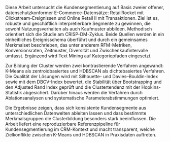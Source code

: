 \chapter*{Abstract}
\addcontentsline{toc}{chapter}{Abstract}
\thispagestyle{nohead}

Diese Arbeit untersucht die Kundensegmentierung auf Basis zweier offener, datenschutzkonformer E-Commerce-Datensätze: RetailRocket mit Clickstream-Ereignissen und Online Retail II mit Transaktionen. Ziel ist es, robuste und geschäftlich interpretierbare Segmente zu gewinnen, die sowohl Nutzungsverhalten als auch Kaufmuster abbilden. Methodisch orientiert sich die Studie am CRISP-DM-Zyklus. Beide Quellen werden in ein einheitliches Ereignisschema überführt und durch ein gemeinsames Merkmalset beschrieben, das unter anderem RFM-Metriken, Konversionsraten, Zeitmuster, Diversität und Zwischenkaufintervalle umfasst. Ergänzend wird Text Mining auf Kategoriepfaden eingesetzt.

Zur Bildung der Cluster werden zwei kontrastierende Verfahren angewandt: K-Means als zentroidbasiertes und HDBSCAN als dichtebasiertes Verfahren. Die Qualität der Lösungen wird mit Silhouette- und Davies–Bouldin-Index sowie mit dem DBCV-Index bewertet, die Stabilität über Bootstrapping und den Adjusted Rand Index geprüft und die Clustertendenz mit der Hopkins-Statistik abgesichert. Darüber hinaus werden die Verfahren durch Ablationsanalysen und systematische Parameterabstimmungen optimiert.

Die Ergebnisse zeigen, dass sich konsistente Kundensegmente aus unterschiedlichen Datenwelten ableiten lassen und dass bestimmte Merkmalsgruppen die Clusterbildung besonders stark beeinflussen. Die Arbeit liefert eine reproduzierbare Referenzpipeline für Kundensegmentierung im CRM-Kontext und macht transparent, welche Zielkonflikte zwischen K-Means und HDBSCAN in Praxisdaten auftreten.

\clearpage
